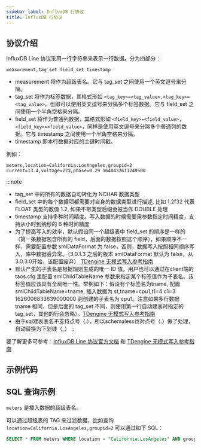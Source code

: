 ```yaml
---
sidebar_label: InfluxDB 行协议
title: InfluxDB 行协议
---
```



## 协议介绍

InfluxDB Line 协议采用一行字符串来表示一行数据。分为四部分：

```
measurement,tag_set field_set timestamp
```

- measurement 将作为超级表名。它与 tag_set 之间使用一个英文逗号来分隔。
- tag_set 将作为标签数据，其格式形如 `<tag_key>=<tag_value>,<tag_key>=<tag_value>`，也即可以使用英文逗号来分隔多个标签数据。它与 field_set 之间使用一个半角空格来分隔。
- field_set 将作为普通列数据，其格式形如 `<field_key>=<field_value>,<field_key>=<field_value>`，同样是使用英文逗号来分隔多个普通列的数据。它与 timestamp 之间使用一个半角空格来分隔。
- timestamp 即本行数据对应的主键时间戳。

例如：

```
meters,location=California.LosAngeles,groupid=2 current=13.4,voltage=223,phase=0.29 1648432611249500
```

:::note

- tag_set 中的所有的数据自动转化为 NCHAR 数据类型
- field_set 中的每个数据项都需要对自身的数据类型进行描述, 比如 1.2f32 代表 FLOAT 类型的数值 1.2, 如果不带类型后缀会被当作 DOUBLE 处理
- timestamp 支持多种时间精度。写入数据的时候需要用参数指定时间精度，支持从小时到纳秒的 6 种时间精度
- 为了提高写入的效率，默认假设同一个超级表中 field_set 的顺序是一样的（第一条数据包含所有的 field，后面的数据按照这个顺序），如果顺序不一样，需要配置参数 smlDataFormat 为 false，否则，数据写入按照相同顺序写入，库中数据会异常。（3.0.1.3 之后的版本 smlDataFormat 默认为 false，从3.0.3.0开始，该配置废弃） [TDengine 无模式写入参考指南](/reference/schemaless/#无模式写入行协议)
- 默认产生的子表名是根据规则生成的唯一 ID 值。用户也可以通过在client端的 taos.cfg 里配置 smlChildTableName 参数来指定某个标签值作为子表名。该标签值应该具有全局唯一性。举例如下：假设有个标签名为tname, 配置 smlChildTableName=tname, 插入数据为 st,tname=cpu1,t1=4 c1=3 1626006833639000000 则创建的子表名为 cpu1。注意如果多行数据 tname 相同，但是后面的 tag_set 不同，则使用第一行自动建表时指定的 tag_set，其他的行会忽略）。[TDengine 无模式写入参考指南](/reference/schemaless/#无模式写入行协议)
- 由于sql建表表名不支持点号（.），所以schemaless也对点号（.）做了处理，自动替换为下划线（_）
::

要了解更多可参考：[InfluxDB Line 协议官方文档](https://docs.influxdata.com/influxdb/v2.0/reference/syntax/line-protocol/) 和 [TDengine 无模式写入参考指南](/reference/schemaless/#无模式写入行协议)

## 示例代码

<Tabs defaultValue="java" groupId="lang">
  <TabItem label="Java" value="java">
    <JavaLine />
  </TabItem>
  <TabItem label="Python" value="Python">
    <PyLine />
  </TabItem>
  <TabItem label="Go" value="go">
    <GoLine />
  </TabItem>
  <TabItem label="Node.js" value="nodejs">
    <NodeLine />
  </TabItem>
  <TabItem label="C#" value="csharp">
    <CsLine />
  </TabItem>
  <TabItem label="C" value="c">
    <CLine />
  </TabItem>
</Tabs>

## SQL 查询示例

`meters` 是插入数据的超级表名。

可以通过超级表的 TAG 来过滤数据，比如查询 `location=California.LosAngeles,groupid=2` 可以通过如下 SQL：

```sql
SELECT * FROM meters WHERE location = "California.LosAngeles" AND groupid = 2;
```
